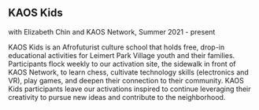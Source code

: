 <Cover
  src="https://payload.cargocollective.com/1/17/549792/14552363/robot-youth-SFAA-Feb262024-Newspaper_695.jpg"
  alt=""
  caption=""
/>

## KAOS Kids
with Elizabeth Chin and KAOS Network, Summer 2021 - present

KAOS Kids is an Afrofuturist culture school that holds free, drop-in educational activities for Leimert Park Village youth and their families. Participants flock weekly to our activation site, the sidewalk in front of KAOS Network, to learn chess, cultivate technology skills (electronics and VR), play games, and deepen their connection to their community. KAOS Kids participants leave our activations inspired to continue leveraging their creativity to pursue new ideas and contribute to the neighborhood.
